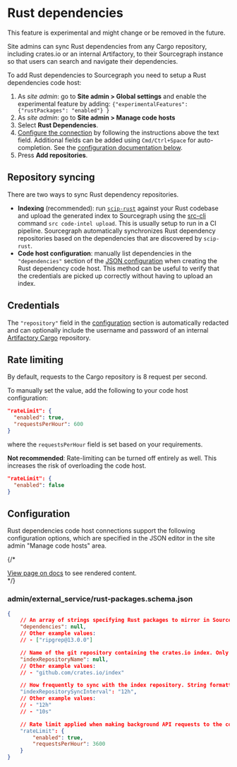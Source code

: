 # Rust dependencies

<Callout type="note">This feature is experimental and might change or be removed in the future.</Callout>


Site admins can sync Rust dependencies from any Cargo repository, including crates.io or an internal Artifactory, to their Sourcegraph instance so that users can search and navigate their dependencies.

To add Rust dependencies to Sourcegraph you need to setup a Rust dependencies code host:

1. As *site admin*: go to **Site admin > Global settings** and enable the experimental feature by adding: `{"experimentalFeatures": {"rustPackages": "enabled"} }`
1. As *site admin*: go to **Site admin > Manage code hosts**
1. Select **Rust Dependencies**.
1. [Configure the connection](#configuration) by following the instructions above the text field. Additional fields can be added using `Cmd/Ctrl+Space` for auto-completion. See the [configuration documentation below](#configuration).
1. Press **Add repositories**.

## Repository syncing

There are two ways to sync Rust dependency repositories.

* **Indexing** (recommended): run [`scip-rust`](https://sourcegraph.github.io/scip-rust/) against your Rust codebase and upload the generated index to Sourcegraph using the [src-cli](https://github.com/sourcegraph/src-cli) command `src code-intel upload`. This is usually setup to run in a CI pipeline. Sourcegraph automatically synchronizes Rust dependency repositories based on the dependencies that are discovered by `scip-rust`.
* **Code host configuration**: manually list dependencies in the `"dependencies"` section of the [JSON configuration](#configuration) when creating the Rust dependency code host. This method can be useful to verify that the credentials are picked up correctly without having to upload an index.

## Credentials

The `"repository"` field in the [configuration](#configuration) section is automatically redacted and can optionally include the username and password of an internal [Artifactory Cargo](https://www.jfrog.com/confluence/display/JFROG/Cargo+Repositories) repository.

## Rate limiting

By default, requests to the Cargo repository is 8 request per second.

To manually set the value, add the following to your code host configuration:

```json
"rateLimit": {
  "enabled": true,
  "requestsPerHour": 600
}
```

where the `requestsPerHour` field is set based on your requirements.

**Not recommended**: Rate-limiting can be turned off entirely as well.
This increases the risk of overloading the code host.

```json
"rateLimit": {
  "enabled": false
}
```

## Configuration

Rust dependencies code host connections support the following configuration options, which are specified in the JSON editor in the site admin "Manage code hosts" area.

{/* <div markdown-func=jsonschemadoc jsonschemadoc:path="admin/external_service/rust-packages.schema.json">[View page on docs](/integration/rust) to see rendered content.</div> */}

### admin/external_service/rust-packages.schema.json

```json
{
	// An array of strings specifying Rust packages to mirror in Sourcegraph.
	"dependencies": null,
	// Other example values:
	// - ["ripgrep@13.0.0"]

	// Name of the git repository containing the crates.io index. Only set if you intend to sync every crate from the index. Updating this setting does not trigger a sync immediately, you must wait until the next scheduled sync for the value to get picked up.
	"indexRepositoryName": null,
	// Other example values:
	// - "github.com/crates.io/index"

	// How frequently to sync with the index repository. String formatted as a Go time.Duration. The Sourcegraph server needs to be restarted to pick up a new value of this configuration option.
	"indexRepositorySyncInterval": "12h",
	// Other example values:
	// - "12h"
	// - "10s"

	// Rate limit applied when making background API requests to the configured Rust repository APIs.
	"rateLimit": {
		"enabled": true,
		"requestsPerHour": 3600
	}
}
```
